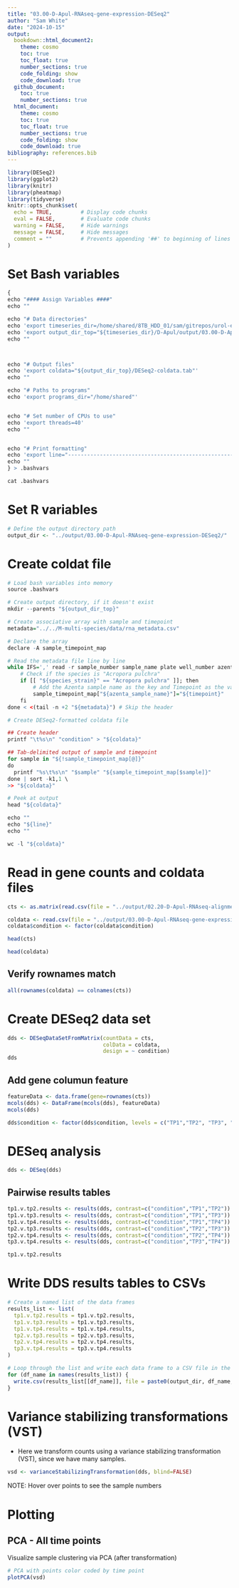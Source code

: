 ```yaml
---
title: "03.00-D-Apul-RNAseq-gene-expression-DESeq2"
author: "Sam White"
date: "2024-10-15"
output: 
  bookdown::html_document2:
    theme: cosmo
    toc: true
    toc_float: true
    number_sections: true
    code_folding: show
    code_download: true
  github_document:
    toc: true
    number_sections: true
  html_document:
    theme: cosmo
    toc: true
    toc_float: true
    number_sections: true
    code_folding: show
    code_download: true
bibliography: references.bib
---
```


```r
library(DESeq2)
library(ggplot2)
library(knitr)
library(pheatmap)
library(tidyverse)
knitr::opts_chunk$set(
  echo = TRUE,         # Display code chunks
  eval = FALSE,        # Evaluate code chunks
  warning = FALSE,     # Hide warnings
  message = FALSE,     # Hide messages
  comment = ""         # Prevents appending '##' to beginning of lines in code output
)
```

# Set Bash variables
```r
{
echo "#### Assign Variables ####"
echo ""

echo "# Data directories"
echo 'export timeseries_dir=/home/shared/8TB_HDD_01/sam/gitrepos/urol-e5/timeseries_molecular'
echo 'export output_dir_top="${timeseries_dir}/D-Apul/output/03.00-D-Apul-RNAseq-gene-expression-DESeq2"'
echo ""



echo "# Output files"
echo 'export coldata="${output_dir_top}/DESeq2-coldata.tab"'
echo ""

echo "# Paths to programs"
echo 'export programs_dir="/home/shared"'


echo "# Set number of CPUs to use"
echo 'export threads=40'
echo ""


echo "# Print formatting"
echo 'export line="--------------------------------------------------------"'
echo ""
} > .bashvars

cat .bashvars
```
# Set R variables
```r
# Define the output directory path
output_dir <- "../output/03.00-D-Apul-RNAseq-gene-expression-DESeq2/"
```


# Create coldat file
```r
# Load bash variables into memory
source .bashvars

# Create output directory, if it doesn't exist
mkdir --parents "${output_dir_top}"

# Create associative array with sample and timepoint
metadata="../../M-multi-species/data/rna_metadata.csv"

# Declare the array
declare -A sample_timepoint_map

# Read the metadata file line by line
while IFS=',' read -r sample_number sample_name plate well_number azenta_sample_name colony_id timepoint sample_type species_strain SampleBuffer; do
    # Check if the species is "Acropora pulchra"
    if [[ "${species_strain}" == "Acropora pulchra" ]]; then
        # Add the Azenta sample name as the key and Timepoint as the value in the associative array
        sample_timepoint_map["${azenta_sample_name}"]="${timepoint}"
    fi
done < <(tail -n +2 "${metadata}") # Skip the header

# Create DESeq2-formatted coldata file

## Create header
printf "\t%s\n" "condition" > "${coldata}"

## Tab-delimited output of sample and timepoint
for sample in "${!sample_timepoint_map[@]}"
do
  printf "%s\t%s\n" "$sample" "${sample_timepoint_map[$sample]}"
done | sort -k1,1 \
>> "${coldata}"

# Peek at output
head "${coldata}"

echo ""
echo "${line}"
echo ""

wc -l "${coldata}"
```

# Read in gene counts and coldata files
```r
cts <- as.matrix(read.csv(file = "../output/02.20-D-Apul-RNAseq-alignment-HiSat2/apul-gene_count_matrix.csv", row.names="gene_id", check.names = FALSE))

coldata <- read.csv(file = "../output/03.00-D-Apul-RNAseq-gene-expression-DESeq2/DESeq2-coldata.tab", row.names=1, sep = "\t")
coldata$condition <- factor(coldata$condition)

head(cts)

head(coldata)
```

## Verify rownames match
```r
all(rownames(coldata) == colnames(cts))
```

# Create DESeq2 data set
```r
dds <- DESeqDataSetFromMatrix(countData = cts,
                              colData = coldata,
                              design = ~ condition)
dds

```

## Add gene columun feature
```r
featureData <- data.frame(gene=rownames(cts))
mcols(dds) <- DataFrame(mcols(dds), featureData)
mcols(dds)
```

```r
dds$condition <- factor(dds$condition, levels = c("TP1","TP2", "TP3", "TP4"))
```

# DESeq analysis
```r
dds <- DESeq(dds)

```

## Pairwise results tables
```r
tp1.v.tp2.results <- results(dds, contrast=c("condition","TP1","TP2"))
tp1.v.tp3.results <- results(dds, contrast=c("condition","TP1","TP3"))
tp1.v.tp4.results <- results(dds, contrast=c("condition","TP1","TP4"))
tp2.v.tp3.results <- results(dds, contrast=c("condition","TP2","TP3"))
tp2.v.tp4.results <- results(dds, contrast=c("condition","TP2","TP4"))
tp3.v.tp4.results <- results(dds, contrast=c("condition","TP3","TP4"))

tp1.v.tp2.results
```

# Write DDS results tables to CSVs
```r
# Create a named list of the data frames
results_list <- list(
  tp1.v.tp2.results = tp1.v.tp2.results,
  tp1.v.tp3.results = tp1.v.tp3.results,
  tp1.v.tp4.results = tp1.v.tp4.results,
  tp2.v.tp3.results = tp2.v.tp3.results,
  tp2.v.tp4.results = tp2.v.tp4.results,
  tp3.v.tp4.results = tp3.v.tp4.results
)

# Loop through the list and write each data frame to a CSV file in the specified directory
for (df_name in names(results_list)) {
  write.csv(results_list[[df_name]], file = paste0(output_dir, df_name, ".table.csv"), row.names = FALSE, quote = FALSE)
}
```

# Variance stabilizing transformations (VST)
- Here we transform counts using a variance stabilizing transformation (VST), since we have many samples. 
```r
vsd <- varianceStabilizingTransformation(dds, blind=FALSE)
```


NOTE: Hover over points to see the sample numbers

# Plotting

## PCA - All time points
Visualize sample clustering via PCA (after transformation)
```r
# PCA with points color coded by time point 
plotPCA(vsd)
```
